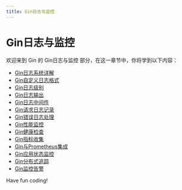 ```yaml
---
title: Gin日志与监控
---
```


# Gin日志与监控

欢迎来到 Gin 的 Gin日志与监控 部分，在这一章节中，你将学到以下内容：

- [Gin日志系统详解](./0-detailed-explanation-of-the-gin-log-system.mdx)
- [Gin自定义日志格式](./1-gin-custom-log-format.mdx)
- [Gin日志级别](./2-gin-log-level.mdx)
- [Gin日志输出](./3-gin-log-output.mdx)
- [Gin日志中间件](./4-gin-log-middleware.mdx)
- [Gin请求日志记录](./5-gin-request-logging.mdx)
- [Gin错误日志处理](./6-gin-error-log-handling.mdx)
- [Gin性能监控](./7-gin-performance-monitoring.mdx)
- [Gin健康检查](./8-gin-health-check.mdx)
- [Gin指标收集](./9-gin-indicator-collection.mdx)
- [Gin与Prometheus集成](./10-gin-integration-with-prometheus.mdx)
- [Gin应用状态监控](./11-gin-application-status-monitoring.mdx)
- [Gin分布式追踪](./12-gin-distributed-tracking.mdx)
- [Gin监控告警](./13-gin-monitoring-alarm.mdx)

Have fun coding!
